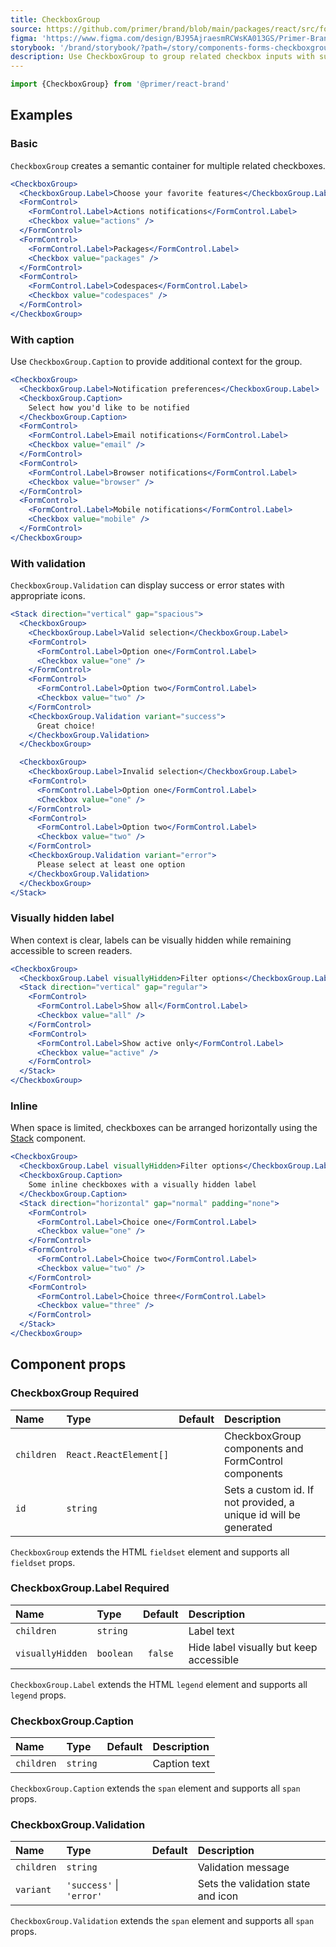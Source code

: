 ```yaml
---
title: CheckboxGroup
source: https://github.com/primer/brand/blob/main/packages/react/src/forms/CheckboxGroup/CheckboxGroup.tsx
figma: 'https://www.figma.com/design/BJ95AjraesmRCWsKA013GS/Primer-Brand?node-id=10467-3273&t=GA5GtEqPtQ9yeRaN-4'
storybook: '/brand/storybook/?path=/story/components-forms-checkboxgroup--playground'
description: Use CheckboxGroup to group related checkbox inputs with supporting content
---
```



```js
import {CheckboxGroup} from '@primer/react-brand'
```

## Examples

### Basic

`CheckboxGroup` creates a semantic container for multiple related checkboxes.

```jsx live
<CheckboxGroup>
  <CheckboxGroup.Label>Choose your favorite features</CheckboxGroup.Label>
  <FormControl>
    <FormControl.Label>Actions notifications</FormControl.Label>
    <Checkbox value="actions" />
  </FormControl>
  <FormControl>
    <FormControl.Label>Packages</FormControl.Label>
    <Checkbox value="packages" />
  </FormControl>
  <FormControl>
    <FormControl.Label>Codespaces</FormControl.Label>
    <Checkbox value="codespaces" />
  </FormControl>
</CheckboxGroup>
```

### With caption

Use `CheckboxGroup.Caption` to provide additional context for the group.

```jsx live
<CheckboxGroup>
  <CheckboxGroup.Label>Notification preferences</CheckboxGroup.Label>
  <CheckboxGroup.Caption>
    Select how you'd like to be notified
  </CheckboxGroup.Caption>
  <FormControl>
    <FormControl.Label>Email notifications</FormControl.Label>
    <Checkbox value="email" />
  </FormControl>
  <FormControl>
    <FormControl.Label>Browser notifications</FormControl.Label>
    <Checkbox value="browser" />
  </FormControl>
  <FormControl>
    <FormControl.Label>Mobile notifications</FormControl.Label>
    <Checkbox value="mobile" />
  </FormControl>
</CheckboxGroup>
```

### With validation

`CheckboxGroup.Validation` can display success or error states with appropriate icons.

```jsx live
<Stack direction="vertical" gap="spacious">
  <CheckboxGroup>
    <CheckboxGroup.Label>Valid selection</CheckboxGroup.Label>
    <FormControl>
      <FormControl.Label>Option one</FormControl.Label>
      <Checkbox value="one" />
    </FormControl>
    <FormControl>
      <FormControl.Label>Option two</FormControl.Label>
      <Checkbox value="two" />
    </FormControl>
    <CheckboxGroup.Validation variant="success">
      Great choice!
    </CheckboxGroup.Validation>
  </CheckboxGroup>

  <CheckboxGroup>
    <CheckboxGroup.Label>Invalid selection</CheckboxGroup.Label>
    <FormControl>
      <FormControl.Label>Option one</FormControl.Label>
      <Checkbox value="one" />
    </FormControl>
    <FormControl>
      <FormControl.Label>Option two</FormControl.Label>
      <Checkbox value="two" />
    </FormControl>
    <CheckboxGroup.Validation variant="error">
      Please select at least one option
    </CheckboxGroup.Validation>
  </CheckboxGroup>
</Stack>
```

### Visually hidden label

When context is clear, labels can be visually hidden while remaining accessible to screen readers.

```jsx live
<CheckboxGroup>
  <CheckboxGroup.Label visuallyHidden>Filter options</CheckboxGroup.Label>
  <Stack direction="vertical" gap="regular">
    <FormControl>
      <FormControl.Label>Show all</FormControl.Label>
      <Checkbox value="all" />
    </FormControl>
    <FormControl>
      <FormControl.Label>Show active only</FormControl.Label>
      <Checkbox value="active" />
    </FormControl>
  </Stack>
</CheckboxGroup>
```

### Inline

When space is limited, checkboxes can be arranged horizontally using the [Stack](/components/Stack) component.

```jsx live
<CheckboxGroup>
  <CheckboxGroup.Label visuallyHidden>Filter options</CheckboxGroup.Label>
  <CheckboxGroup.Caption>
    Some inline checkboxes with a visually hidden label
  </CheckboxGroup.Caption>
  <Stack direction="horizontal" gap="normal" padding="none">
    <FormControl>
      <FormControl.Label>Choice one</FormControl.Label>
      <Checkbox value="one" />
    </FormControl>
    <FormControl>
      <FormControl.Label>Choice two</FormControl.Label>
      <Checkbox value="two" />
    </FormControl>
    <FormControl>
      <FormControl.Label>Choice three</FormControl.Label>
      <Checkbox value="three" />
    </FormControl>
  </Stack>
</CheckboxGroup>
```

## Component props

### CheckboxGroup <Label>Required</Label>

| Name       | Type                   | Default | Description                                                      |
| :--------- | :--------------------- | :-----: | :--------------------------------------------------------------- |
| `children` | `React.ReactElement[]` |         | CheckboxGroup components and FormControl components              |
| `id`       | `string`               |         | Sets a custom id. If not provided, a unique id will be generated |

`CheckboxGroup` extends the HTML `fieldset` element and supports all `fieldset` props.

### CheckboxGroup.Label <Label>Required</Label>

| Name             | Type      | Default | Description                             |
| :--------------- | :-------- | :-----: | :-------------------------------------- |
| `children`       | `string`  |         | Label text                              |
| `visuallyHidden` | `boolean` | `false` | Hide label visually but keep accessible |

`CheckboxGroup.Label` extends the HTML `legend` element and supports all `legend` props.

### CheckboxGroup.Caption

| Name       | Type     | Default | Description  |
| :--------- | :------- | :-----: | :----------- |
| `children` | `string` |         | Caption text |

`CheckboxGroup.Caption` extends the `span` element and supports all `span` props.

### CheckboxGroup.Validation

| Name       | Type                     | Default | Description                        |
| :--------- | :----------------------- | :-----: | :--------------------------------- |
| `children` | `string`                 |         | Validation message                 |
| `variant`  | `'success'` \| `'error'` |         | Sets the validation state and icon |

`CheckboxGroup.Validation` extends the `span` element and supports all `span` props.
